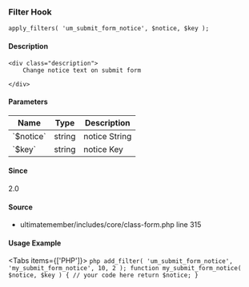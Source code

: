 
### Filter Hook    
    
```
apply_filters( 'um_submit_form_notice', $notice, $key );
```

#### Description
    <div class="description">
        Change notice text on submit form
 
    </div>

#### Parameters
            
<table className="table-auto mt-2 border dark:border-gray-500 p-5 text-sm text-left">
<thead>
<tr>
<th  className="px-3">Name</th>
<th  className="px-3">Type</th>
<th  className="px-3">Description</th>
</tr>
</thead>
<tbody>
               <tr >
               <td className="px-3 py-2">`$notice`</td>
               <td className="px-3 py-2">string</td>
               <td className="px-3 py-2 text-sm">notice String</td>
               </tr>
               <tr >
               <td className="px-3 py-2">`$key`</td>
               <td className="px-3 py-2">string</td>
               <td className="px-3 py-2 text-sm">notice Key</td>
               </tr>
</tbody>
</table>

#### Since
<div class="description">
2.0
</div>

#### Source
  - <Link href="/developer/files/includes-core-class-form#source-view.315">ultimatemember/includes/core/class-form.php</Link> <Link href="/developer/files/includes-core-class-form#source-view.315">line 315</Link>



#### Usage Example

<Tabs items={['PHP']}>
    <Tab>
    ```php
    add_filter( 'um_submit_form_notice', 'my_submit_form_notice', 10, 2 );
 function my_submit_form_notice( $notice, $key ) {
     // your code here
     return $notice;
 }
    ```
    </Tab>
</Tabs>